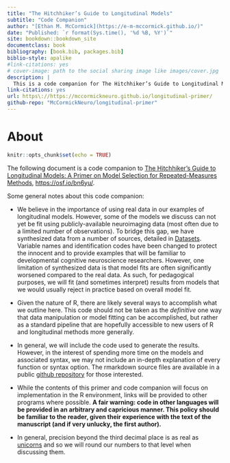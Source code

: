 ```yaml
--- 
title: "The Hitchhiker’s Guide to Longitudinal Models"
subtitle: "Code Companion"
author: "[Ethan M. McCormick](https://e-m-mccormick.github.io/)"
date: "Published: `r format(Sys.time(), '%d %B, %Y')`"
site: bookdown::bookdown_site
documentclass: book
bibliography: [book.bib, packages.bib]
biblio-style: apalike
#link-citations: yes
# cover-image: path to the social sharing image like images/cover.jpg
description: |
  This is a code companion for The Hitchhiker’s Guide to Longitudinal Models.
link-citations: yes
url: https\://https://mccormickneuro.github.io/longitudinal-primer/
github-repo: "McCormickNeuro/longitudinal-primer"
---
```


# About {#about}
```r
knitr::opts_chunk$set(echo = TRUE)
```

The following document is a code companion to [The Hitchhiker’s Guide to Longitudinal Models: A Primer on Model Selection for Repeated-Measures Methods](https://psyarxiv.com/ga4qz), [https://osf.io/bn6yu/](https://osf.io/bn6yu/). 

Some general notes about this code companion:

- We believe in the importance of using real data in our examples of longitudinal models. However, some of the models we discuss can not yet be fit using publicly-available neuroimaging data (most often due to a limited number of observations). To bridge this gap, we have synthesized data from a number of sources, detailed in [Datasets](#datasets). Variable names and identification codes have been changed to protect the innocent and to provide examples that will be familiar to developmental cognitive neuroscience researchers. However, one limitation of synthesized data is that model fits are often significantly worsened compared to the real data. As such, for pedagogical purposes, we will fit (and sometimes interpret) results from models that we would usually reject in practice based on overall model fit.

- Given the nature of R, there are likely several ways to accomplish what we outline here. This code should not be taken as the *definitive* one way that data manipulation or model fitting can be accomplished, but rather as a standard pipeline that are hopefully accessible to new users of R and longitudinal methods more generally.

- In general, we will include the code used to generate the results. However, in the interest of spending more time on the models and associated syntax, we may not include an in-depth explanation of every function or syntax option. The rmarkdown source files are available in a public [github repository](https://github.com/McCormickNeuro/longitudinal-primer) for those interested.

- While the contents of this primer and code companion will focus on implementation in the R environment, links will be provided to other programs where possible. **A fair warning: code in other languages will be provided in an arbitrary and capricious manner. This policy should be familiar to the reader, given their experience with the text of the manuscript (and if very unlucky, the first author).**

- In general, precision beyond the third decimal place is as real as [unicorns](https://psycnet.apa.org/record/1989-14214-001) and so we will round our numbers to that level when discussing them.
